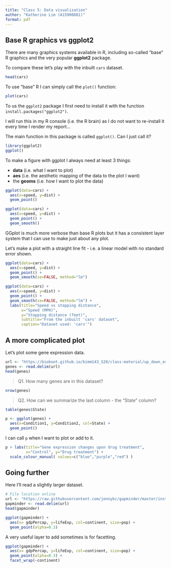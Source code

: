 ```yaml
---
title: "Class 5: Data visualization"
author: "Katherine Lim (A15900881)"
format: pdf
---
```


## Base R graphics vs ggplot2

There are many graphics systems available in R, including so-called "base" R graphics and the very popular **ggplot2** package. 

To compare these let's play with the inbuilt `cars` dataset.

```r
head(cars)
```

To use "base" R I can simply call the `plot()` function:

```r
plot(cars)
```
To us the `ggplot2` package I first need to install it with the function `install.packages("ggplot2")`.

I will run this in my R console (i.e. the R brain) as I do not want to re-install it every time I render my report...

The main function in this package is called `ggplot()`. Can I just call it?

```r
library(ggplot2)
ggplot()
```

To make a figure with ggplot I always need at least 3 things:

- **data** (i.e. what I want to plot)
- **aes** (i.e. the aesthetic mapping of the data to the plot I want)
- the **geoms** (i.e. how I want to plot the data)

```r
ggplot(data=cars) + 
  aes(x=speed, y=dist) +
  geom_point()
```

```r
ggplot(data=cars) + 
  aes(x=speed, y=dist) +
  geom_point() + 
  geom_smooth()
```

GGplot is much more verbose than base R plots but it has a consistent layer system that I can use to make just about any plot.

Let's make a plot with a straight line fit - i.e. a linear model with no standard error shown.

```r
ggplot(data=cars) + 
  aes(x=speed, y=dist) +
  geom_point() + 
  geom_smooth(se=FALSE, method="lm")
```

```r
ggplot(data=cars) + 
  aes(x=speed, y=dist) +
  geom_point() + 
  geom_smooth(se=FALSE, method="lm") +
  labs(title="Speed vs stopping distance",
       x="Speed (MPH)",
       y="Stopping distance (feet)",
       subtitle="From the inbuilt 'cars' dataset",
       caption="Dataset used: 'cars'")
```

## A more complicated plot

Let's plot some gene expression data. 

```r
url <- "https://bioboot.github.io/bimm143_S20/class-material/up_down_expression.txt"
genes <- read.delim(url)
head(genes)
```

> Q1. How many genes are in this dataset?

```r
nrow(genes)
```

> Q2. How can we summarize the last column - the "State" column?

```r
table(genes$State)
```

```r
p <- ggplot(genes) +
  aes(x=Condition1, y=Condition2, col=State) +
  geom_point()
```

I can call `p` when I want to plot or add to it. 

```r
p + labs(title="Gene expression changes upon drug treatment",
         x="Control", y="Drug treatment") +
  scale_colour_manual( values=c("blue","purple","red") )
```

## Going further

Here I'll read a slightly larger dataset.

```r
# File location online
url <- "https://raw.githubusercontent.com/jennybc/gapminder/master/inst/extdata/gapminder.tsv"
gapminder <- read.delim(url)
head(gapminder)
```

```r
ggplot(gapminder) +
  aes(x= gdpPercap, y=lifeExp, col=continent, size=pop) +
  geom_point(alpha=0.3)
```

A very useful layer to add sometimes is for facetting. 

```r
ggplot(gapminder) +
  aes(x= gdpPercap, y=lifeExp, col=continent, size=pop) +
  geom_point(alpha=0.3) +
  facet_wrap(~continent)
```










